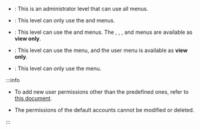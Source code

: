 * <Cmd sid='setting.account.administrator' product='2' />: This is an administrator level that can use all menus.

* <Cmd sid='setting.account.userOperator' product='2' />: This level can only use the <Cmd sid='shell.header.user' /> and <Cmd sid='shell.header.setting' /> menus.

* <Cmd sid='setting.account.monitoringOperator' product='2' />: This level can use the <Cmd sid='shell.header.arena' /> and <Cmd sid='shell.header.setting' /> menus. The <Cmd sid='shell.header.dashboard' />, <Cmd sid='shell.header.user' />, <Cmd sid='shell.header.arena' />, and <Cmd sid='shell.header.setting' /> menus are available as **view only**.

* <Cmd sid='setting.account.taOperator' product='2' />: This level can use the <Cmd sid='common.gnb.time_attendance' product='2' /> menu, and the user menu is available as **view only**.

* <Cmd sid='setting.account.visitorOperator' product='2' />: This level can only use the <Cmd sid='common.gnb.visitor' product='2' /> menu.

:::info

* To add new user permissions other than the predefined ones, refer to [this document](#).

* The permissions of the default accounts cannot be modified or deleted.

:::